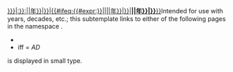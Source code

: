 <includeonly>[[{{#if:{{{1|}}}|:{{{1|}}}}}:{{DecadesAndYears/addepoch|{{{2}}}{{#iferror:{{#expr:{{{2}}}}}||年}}|{{{3}}}}}|{{#ifeq:{{#expr:{{{2}}}}}|{{{2}}}|{{DecadesAndYears/addepoch|{{{2}}}{{#iferror:{{#expr:{{{2}}}}}||年}}|{{{3}}}}}|'''{{DecadesAndYears/addepoch|{{{2}}}{{#iferror:{{#expr:{{{2}}}}}||年}}|{{{3}}}}}'''}}]]</includeonly><noinclude>Intended for use with years, decades, etc.; this subtemplate links to either of the following pages in the namespace ''{{{1}}}''. 
*''{{{2}}} {{{3}}}'' 
*''{{{2}}}'' iff ''{{{3}}}'' = ''AD''
{{{3}}} is displayed in small type.</noinclude>